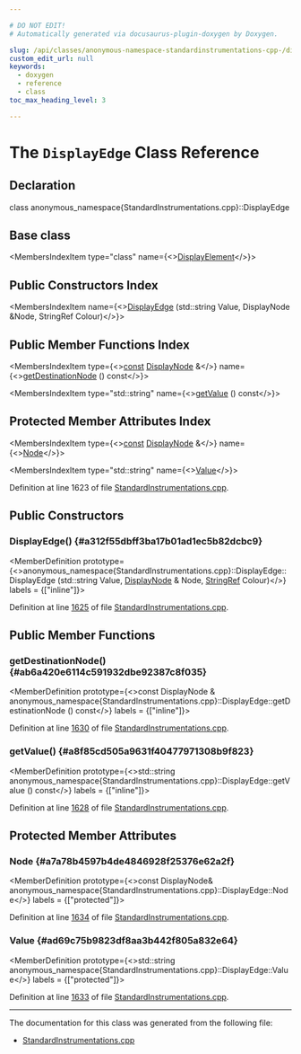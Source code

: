 ```yaml
---

# DO NOT EDIT!
# Automatically generated via docusaurus-plugin-doxygen by Doxygen.

slug: /api/classes/anonymous-namespace-standardinstrumentations-cpp-/displayedge
custom_edit_url: null
keywords:
  - doxygen
  - reference
  - class
toc_max_heading_level: 3

---
```





# The `DisplayEdge` Class Reference

<DoxygenPage pluginConfig={pluginConfig}>



## Declaration

<CodeBlock>class anonymous_namespace{StandardInstrumentations.cpp}::DisplayEdge</CodeBlock>

## Base class

<MembersIndex>

<MembersIndexItem
  type="class"
  name={<><a href="/docs/api/classes/anonymous-namespace-standardinstrumentations-cpp-/displayelement">DisplayElement</a></>}>
</MembersIndexItem>

</MembersIndex>

## Public Constructors Index

<MembersIndex>

<MembersIndexItem
  name={<><a href="#a312f55dbff3ba17b01ad1ec5b82dcbc9">DisplayEdge</a> (std::string Value, DisplayNode &amp;Node, StringRef Colour)</>}>
</MembersIndexItem>

</MembersIndex>

## Public Member Functions Index

<MembersIndex>

<MembersIndexItem
  type={<><a href="/docs/api/files/lib/lib/target/lib/target/aarch64/aarch64promoteconstant-cpp/#a90f8350fecae261c25be85d38b451bff">const</a> <a href="/docs/api/classes/anonymous-namespace-standardinstrumentations-cpp-/displaynode">DisplayNode</a> &amp;</>}
  name={<><a href="#ab6a420e6114c591932dbe92387c8f035">getDestinationNode</a> () const</>}>
</MembersIndexItem>

<MembersIndexItem
  type="std::string"
  name={<><a href="#a8f85cd505a9631f40477971308b9f823">getValue</a> () const</>}>
</MembersIndexItem>

</MembersIndex>

## Protected Member Attributes Index

<MembersIndex>

<MembersIndexItem
  type={<><a href="/docs/api/files/lib/lib/target/lib/target/aarch64/aarch64promoteconstant-cpp/#a90f8350fecae261c25be85d38b451bff">const</a> <a href="/docs/api/classes/anonymous-namespace-standardinstrumentations-cpp-/displaynode">DisplayNode</a> &amp;</>}
  name={<><a href="#a7a78b4597b4de4846928f25376e62a2f">Node</a></>}>
</MembersIndexItem>

<MembersIndexItem
  type="std::string"
  name={<><a href="#ad69c75b9823df8aa3b442f805a832e64">Value</a></>}>
</MembersIndexItem>

</MembersIndex>


Definition at line 1623 of file <a href="/docs/api/files/lib/lib/passes/standardinstrumentations-cpp">StandardInstrumentations.cpp</a>.

<SectionDefinition>

## Public Constructors

### DisplayEdge() {#a312f55dbff3ba17b01ad1ec5b82dcbc9}

<MemberDefinition
  prototype={<>anonymous&#95;namespace&#123;StandardInstrumentations.cpp&#125;::DisplayEdge::DisplayEdge (std::string Value, <a href="/docs/api/classes/anonymous-namespace-standardinstrumentations-cpp-/displaynode">DisplayNode</a> &amp; Node, <a href="/docs/api/classes/llvm/stringref">StringRef</a> Colour)</>}
  labels = {["inline"]}>

Definition at line <a href="/docs/api/files/lib/lib/passes/standardinstrumentations-cpp/#l01625">1625</a> of file <a href="/docs/api/files/lib/lib/passes/standardinstrumentations-cpp">StandardInstrumentations.cpp</a>.
</MemberDefinition>

</SectionDefinition>

<SectionDefinition>

## Public Member Functions

### getDestinationNode() {#ab6a420e6114c591932dbe92387c8f035}

<MemberDefinition
  prototype={<>const DisplayNode &amp; anonymous&#95;namespace&#123;StandardInstrumentations.cpp&#125;::DisplayEdge::getDestinationNode () const</>}
  labels = {["inline"]}>

Definition at line <a href="/docs/api/files/lib/lib/passes/standardinstrumentations-cpp/#l01630">1630</a> of file <a href="/docs/api/files/lib/lib/passes/standardinstrumentations-cpp">StandardInstrumentations.cpp</a>.
</MemberDefinition>

### getValue() {#a8f85cd505a9631f40477971308b9f823}

<MemberDefinition
  prototype={<>std::string anonymous&#95;namespace&#123;StandardInstrumentations.cpp&#125;::DisplayEdge::getValue () const</>}
  labels = {["inline"]}>

Definition at line <a href="/docs/api/files/lib/lib/passes/standardinstrumentations-cpp/#l01628">1628</a> of file <a href="/docs/api/files/lib/lib/passes/standardinstrumentations-cpp">StandardInstrumentations.cpp</a>.
</MemberDefinition>

</SectionDefinition>

<SectionDefinition>

## Protected Member Attributes

### Node {#a7a78b4597b4de4846928f25376e62a2f}

<MemberDefinition
  prototype={<>const DisplayNode&amp; anonymous&#95;namespace&#123;StandardInstrumentations.cpp&#125;::DisplayEdge::Node</>}
  labels = {["protected"]}>

Definition at line <a href="/docs/api/files/lib/lib/passes/standardinstrumentations-cpp/#l01634">1634</a> of file <a href="/docs/api/files/lib/lib/passes/standardinstrumentations-cpp">StandardInstrumentations.cpp</a>.
</MemberDefinition>

### Value {#ad69c75b9823df8aa3b442f805a832e64}

<MemberDefinition
  prototype={<>std::string anonymous&#95;namespace&#123;StandardInstrumentations.cpp&#125;::DisplayEdge::Value</>}
  labels = {["protected"]}>

Definition at line <a href="/docs/api/files/lib/lib/passes/standardinstrumentations-cpp/#l01633">1633</a> of file <a href="/docs/api/files/lib/lib/passes/standardinstrumentations-cpp">StandardInstrumentations.cpp</a>.
</MemberDefinition>

</SectionDefinition>

<hr/>

The documentation for this class was generated from the following file:

<ul>
<li><a href="/docs/api/files/lib/lib/passes/standardinstrumentations-cpp">StandardInstrumentations.cpp</a></li>
</ul>

</DoxygenPage>
